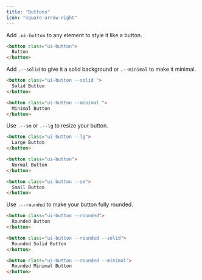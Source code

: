 ```yaml
---
title: "Buttons"
icon: "square-arrow-right"
---
```


Add `.ui-button` to any element to style it like a button.

```html
<button class="ui-button">
  Button
</button>
```

Add `.--solid` to give it a solid background or `.--minimal` to make it minimal.

```html
<button class="ui-button --solid ">
  Solid Button
</button>

<button class="ui-button --minimal ">
  Minimal Button
</button>
```

Use `.--sm` or `.--lg` to resize your button.

```html
<button class="ui-button --lg">
  Large Button
</button>

<button class="ui-button">
  Normal Button
</button>

<button class="ui-button --sm">
  Small Button
</button>
```


Use `.--rounded` to make your button fully rounded.

```html
<button class="ui-button --rounded">
  Rounded Button
</button>

<button class="ui-button --rounded --solid">
  Rounded Solid Button
</button>

<button class="ui-button --rounded --minimal">
  Rounded Minimal Button
</button>
```